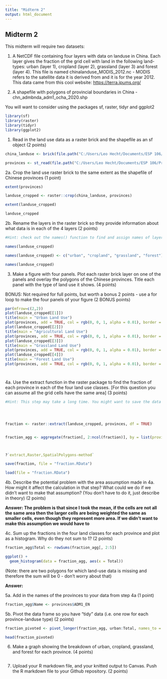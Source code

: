 ```yaml
---
title: "Midterm 2"
output: html_document
---
```


## Midterm 2

This midterm will require two datasets:

1. A NetCDF file containing four layers with data on landuse in China. Each layer gives the fraction of the grid cell with land in the following land-types: urban (layer 1), cropland (layer 2), grassland (layer 3) and forest (layer 4). This file is named chinalanduse_MODIS_2012.nc - MODIS refers to the satellite data it is derived from and it is for the year 2012. This data came from this cool website: <https://terra.ipums.org/>

2. A shapefile with polygons of provincial boundaries in China - chn_admbnda_adm1_ocha_2020.shp

You will want to consider using the packages sf, raster, tidyr and ggplot2

```r

library(sf)
library(raster)
library(tidyr)
library(ggplot2)


```

1. Read in the land use data as a raster brick and the shapefile as an sf object (2 points)

```r

china_landuse <- brick(file.path("C:/Users/Leo Hecht/Documents/ESP 106/chinalanduse_MODIS_2012.nc"))

provinces <- st_read(file.path("C:/Users/Leo Hecht/Documents/ESP 106/Province Shapefile/chn_admbnda_adm1_ocha_2020.shp"))


```

2a. Crop the land use raster brick to the same extent as the shapefile of Chinese provinces (1 point)

```r

extent(provinces)

landuse_cropped <- raster::crop(china_landuse, provinces)

extent(landuse_cropped) 

landuse_cropped


```

2b. Rename the layers in the raster brick so they provide information about what data is in each of the 4 layers (2 points)

```r

#Hint: check out the names() function to find and assign names of layers of raster objects

names(landuse_cropped)

names(landuse_cropped) <- c("urban", "cropland", "grassland", "forest")

names(landuse_cropped)


```

3. Make a figure with four panels. Plot each raster brick layer on one of the panels and overlay the polygons of the Chinese provinces. Title each panel with the type of land use it shows. (4 points)

BONUS: Not required for full points, but worth a bonus 2 points - use a for loop to make the four panels of your figure (2 BONUS points)

```r


par(mfrow=c(2,2))
plot(landuse_cropped[[1]])
title(main = "Urban Land Use")
plot(provinces, add = TRUE, col = rgb(0, 0, 1, alpha = 0.01), border = "black")
plot(landuse_cropped[[2]])
title(main = "Agricultural Land Use")
plot(provinces, add = TRUE, col = rgb(0, 0, 1, alpha = 0.01), border = "black")
plot(landuse_cropped[[3]])
title(main = "Grassland Land Use")
plot(provinces, add = TRUE, col = rgb(0, 0, 1, alpha = 0.01), border = "black")
plot(landuse_cropped[[4]])
title(main = "Forest Land Use")
plot(provinces, add = TRUE, col = rgb(0, 0, 1, alpha = 0.01), border = "black")




```

4a. Use the extract function in the raster package to find the fraction of each province in each of the four land use classes. [For this question you can assume all the grid cells have the same area] (3 points)

```r
#Hint: This step may take a long time. You might want to save the data frame after you extract the data so you don't have to run the code again. You can save objects in R as RData files (.Rdat) using save() and then read them in again using load(). 




fraction <- raster::extract(landuse_cropped, provinces, df = TRUE)


fraction_agg <- aggregate(fraction[, 2:ncol(fraction)], by = list(province_ID = fraction$ID), FUN = mean)



?`extract,Raster,SpatialPolygons-method`

save(fraction, file = "fraction.RData")

load(file = "fraction.RData")


```

4b. Describe the potential problem with the area assumption made in 4a. How might it affect the calculation in that step? What could we do if we didn't want to make that assumption? (You don't have to do it, just describe in theory) (2 points)

**Answer: The problem is that since I took the mean, if the cells are not all the same area then the larger cells are being weighted the same as smaller cells, even though they represent more area. If we didn't want to make this assumption we would have to **

4c. Sum up the fractions in the four land classes for each province and plot as a histogram. Why do they not sum to 1? (2 points) 

```r

fraction_agg$Total <- rowSums(fraction_agg[, 2:5])

ggplot() +
  geom_histogram(data = fraction_agg, aes(x = Total))


```

(Note: there are two polygons for which land-use data is missing and therefore the sum will be 0 - don't worry about that)

**Answer: **



5a. Add in the names of the provinces to your data from step 4a (1 point)

```r

fraction_agg$Name <- provinces$ADM1_EN


```

5b. Pivot the data frame so you have "tidy" data (i.e. one row for each province-landuse type) (2 points)

```r

fraction_pivoted <- pivot_longer(fraction_agg, urban:Total, names_to = "land_use")

head(fraction_pivoted)

```

6. Make a graph showing the breakdown of urban, cropland, grassland, and forest for each province. (4 points)

```r






```

7. Upload your R markdown file, and your knitted output to Canvas. Push the R markdown file to your Github repository. (2 points)
